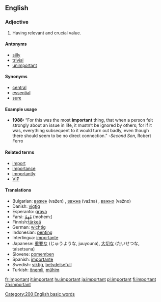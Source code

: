 ==English==

{{rank|glad|hair|ran|572|important|mine|wild|front}}

===Adjective===
{{en-adj-more-most}}

#Having relevant and crucial value.

====Antonyms====
* [[silly]]
* [[trivial]]
* [[unimportant]]

====Synonyms====
* [[central]]
* [[essential]]
* [[sure]]

====Example usage====
* '''1988:''' “For this was the most '''important''' thing, that when a person felt strongly about an issue in life, it mustn’t be ignored by others; for if it was, everything subsequent to it would turn out badly, even though there should seem to be no direct connection.”  -''Second Son'', Robert Ferro

====Related terms====
*[[import]]
*[[importance]]
*[[importantly]]
*[[VIP]]

====Translations====
*Bulgarian: [[важен]] (važen) {{m}}, [[важна]] (važna) {{f}} , [[важно]] (važno) {{n}}
*Danish: [[vigtig]]
*Esperanto: [[grava]]
*Farsi: [[مُهِمّ]] (mohemː)
*Finnish:[[tärkeä]]
*German: [[wichtig]]
*Indonesian: [[penting]]
*Interlingua: [[importante]]
*Japanese: [[重要]]な (じゅうような, juuyouna), [[大切]]な (たいせつな, taisetsuna)
*Slovene: [[pomemben]]
*Spanish: [[importante]]
*Swedish: [[viktig]], [[betydelsefull]]
*Turkish: [[önemli]], [[mühim]]

[[Category:200 English basic words]]
[[fr:important]]
[[it:important]]
[[hu:important]]
[[ja:important]]
[[pl:important]]
[[fi:important]]
[[zh:important]]